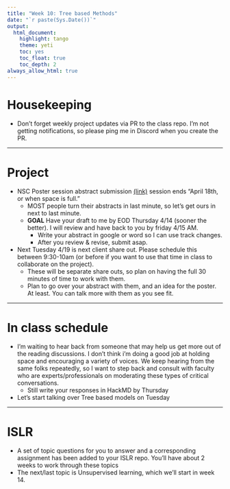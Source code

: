 ```yaml
---
title: "Week 10: Tree based Methods"
date: "`r paste(Sys.Date())`"
output:   
  html_document: 
    highlight: tango
    theme: yeti
    toc: yes
    toc_float: true
    toc_depth: 2
always_allow_html: true
---
```


# Housekeeping

* Don't forget weekly project updates via PR to the class repo. I'm not getting notifications, so please ping me in Discord when you create the PR. 

---

# Project

* NSC Poster session abstract submission [(link)](https://docs.google.com/forms/d/e/1FAIpQLSen3nfkw4ioTd78Q0rJ4phckzyyP5BoyyJKE2JF1qJG3AE4bg/viewform) session ends "April 18th, or when space is full."
    - MOST people turn their abstracts in last minute, so let's get ours in next to last minute. 
    - **GOAL** Have your draft to me by EOD Thursday 4/14 (sooner the better). I will review and have back to you by friday 4/15 AM. 
        - Write your abstract in google or word so I can use track changes. 
        - After you review & revise, submit asap. 

* Next Tuesday 4/19 is next client share out. Please schedule this between 9:30-10am (or before if you want to use that time in class to collaborate on the project). 
    - These will be separate share outs, so plan on having the full 30 minutes of time to work with them.
    - Plan to go over your abstract with them, and an idea for the poster. At least. You can talk more with them as you see fit. 
    

----

# In class schedule

* I'm waiting to hear back from someone that may help us get more out of the reading discussions. I don't think i'm doing a good job at holding space and encouraging a variety of voices. We keep hearing from the same folks repeatedly, so I want to step back and consult with faculty who are experts/professionals on moderating these types of critical conversations. 
    - Still write your responses in HackMD by Thursday
* Let's start talking over Tree based models on Tuesday

----

# ISLR

* A set of topic questions for you to answer and a corresponding assignment has been added to your ISLR repo. You'll have about 2 weeks to work through these topics
* The next/last topic is Unsupervised learning, which we'll start in week 14. 






